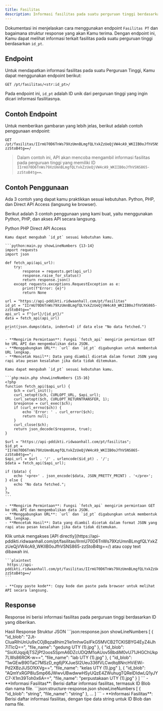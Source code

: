 ```yaml
---
title: Fasilitas
description: Informasi fasilitas pada suatu perguruan tinggi berdasarkan id_pt.
---
```


Dokumentasi ini menjelaskan cara menggunakan endpoint `Fasilitas PT` dan bagaimana struktur response yang akan Kamu terima. Dengan endpoint ini, Kamu dapat melihat informasi terkait fasilitas pada suatu perguruan tinggi berdasarkan `id_pt`.

## Endpoint

Untuk mendapatkan informasi fasilitas pada suatu Perguruan Tinggi, Kamu dapat menggunakan endpoint berikut:

```plaintext
GET /pt/fasilitas/<str:id_pt>/
```

Pada endpoint ini, `id_pt` adalah ID unik dari perguruan tinggi yang ingin dicari informasi fasilitasnya.

## Contoh Endpoint

Untuk memberikan gambaran yang lebih jelas, berikut adalah contoh penggunaan endpoint:

```plaintext
GET /pt/fasilitas/IIrmU70D6TnWs79XzUmnBLmgfQLYxkZzUeQjVW4cA9_WKIIB0oJfhVSNS865-zzStoB4tg==/
```

> Dalam contoh ini, API akan mencoba mengambil informasi fasilitas pada perguruan tinggi yang memiliki ID `IIrmU70D6TnWs79XzUmnBLmgfQLYxkZzUeQjVW4cA9_WKIIB0oJfhVSNS865-zzStoB4tg==`.

## Contoh Penggunaan

<Note type="danger" title="perhatian!">
  Ada 3 contoh yang dapat kamu praktikkan sesuai kebutuhan. Python, PHP, dan Direct API Access (langsung ke browser).
</Note>

Berikut adalah 3 contoh penggunaan yang kami buat, yaitu menggunakan Python, PHP, dan akses API secara langsung.

<Tabs defaultValue="python" className="pt-5 pb-1">
  <TabsList>
    <TabsTrigger value="python">Python</TabsTrigger>
    <TabsTrigger value="php">PHP</TabsTrigger>
    <TabsTrigger value="direct">Direct API Access</TabsTrigger>
  </TabsList>
  <TabsContent value="python">

    Kamu dapat mengubah `id_pt` sesuai kebutuhan kamu.

    ```python:main.py showLineNumbers {13-14}
    import requests
    import json

    def fetch_api(api_url):
        try:
            response = requests.get(api_url)
            response.raise_for_status()
            return response.json()
        except requests.exceptions.RequestException as e:
            print(f"Error: {e}")
            return None

    url = "https://api-pddikti.ridwaanhall.com/pt/fasilitas"
    id_pt = "IIrmU70D6TnWs79XzUmnBLmgfQLYxkZzUeQjVW4cA9_WKIIB0oJfhVSNS865-zzStoB4tg=="
    api_url = f"{url}/{id_pt}/"
    data = fetch_api(api_url)

    print(json.dumps(data, indent=4) if data else "No data fetched.")
    ```

    - **Mengirim Permintaan**: Fungsi `fetch_api` mengirim permintaan GET ke URL API dan mengembalikan data JSON.
    - **Menggabungkan URL**: `url` dan `id_pt` digabungkan untuk membentuk URL lengkap.
    - **Mencetak Hasil**: Data yang diambil dicetak dalam format JSON yang rapi atau pesan kesalahan jika data tidak ditemukan.
  </TabsContent>
  <TabsContent value="php">

    Kamu dapat mengubah `id_pt` sesuai kebutuhan kamu.

    ```php:main.php showLineNumbers {15-16}
    <?php
    function fetch_api($api_url) {
        $ch = curl_init();
        curl_setopt($ch, CURLOPT_URL, $api_url);
        curl_setopt($ch, CURLOPT_RETURNTRANSFER, 1);
        $response = curl_exec($ch);
        if (curl_errno($ch)) {
            echo 'Error: ' . curl_error($ch);
            return null;
        }
        curl_close($ch);
        return json_decode($response, true);
    }

    $url = "https://api-pddikti.ridwaanhall.com/pt/fasilitas";
    $id_pt = "IIrmU70D6TnWs79XzUmnBLmgfQLYxkZzUeQjVW4cA9_WKIIB0oJfhVSNS865-zzStoB4tg==";
    $api_url = $url . '/' . urlencode($id_pt) . '/';
    $data = fetch_api($api_url);

    if ($data) {
        echo '<pre>' . json_encode($data, JSON_PRETTY_PRINT) . '</pre>';
    } else {
        echo "No data fetched.";
    }
    ?>
    ```

    - **Mengirim Permintaan**: Fungsi `fetch_api` mengirim permintaan GET ke URL API dan mengembalikan data JSON.
    - **Menggabungkan URL**: `url` dan `id_pt` digabungkan untuk membentuk URL lengkap.
    - **Mencetak Hasil**: Data yang diambil dicetak dalam format JSON yang rapi atau pesan kesalahan jika data tidak ditemukan.
  </TabsContent>
  <TabsContent value="direct">
    Klik untuk mengakses [API directly](https://api-pddikti.ridwaanhall.com/pt/fasilitas/IIrmU70D6TnWs79XzUmnBLmgfQLYxkZzUeQjVW4cA9_WKIIB0oJfhVSNS865-zzStoB4tg==/) atau copy text dibawah ini.

    ```plaintext
     https://api-pddikti.ridwaanhall.com/pt/fasilitas/IIrmU70D6TnWs79XzUmnBLmgfQLYxkZzUeQjVW4cA9_WKIIB0oJfhVSNS865-zzStoB4tg==/
    ```

    - **Copy paste kode**: Copy kode dan paste pada browser untuk melihat API secara langsung.
  </TabsContent>
</Tabs>

## Response

Response ini berisi informasi fasilitas pada perguruan tinggi berdasarkan ID yang diberikan.

<Tabs defaultValue="hasil" className="pt-5 pb-1">
  <TabsList>
    <TabsTrigger value="hasil">Hasil Response</TabsTrigger>
    <TabsTrigger value="struktur">Struktur JSON</TabsTrigger>
  </TabsList>
  <TabsContent value="hasil">
    ```json:response.json showLineNumbers
    [
        {
            "id_blob": "2Jt-CIuaRIhUnUu9xCOjBqza8him21ie1mhwGsIFkG5MVCB2TCKISBYG4EyZ4iJh7iTIcQ==",
            "file_name": "gedung UTY (1).jpg"
        },
        {
            "id_blob": "SioXUqqj4jTSZjPf2oos5SpmA6DZcUDQtM1oAUov5BbdiM0vU71JHGChUkp7LWs86ROK-w==",
            "file_name": "lab UTY (1).jpg"
        },
        {
            "id_blob": "1wGEwB90TaC7MSzD_eg6jPXJueSI2Ueu336fVLCwdtq8NrcHViEWi-Pd2XBzJIJSO1tXVg==",
            "file_name": "kelas UTY (1).jpg"
        },
        {
            "id_blob": "AQmYxRGP8luSmp66JWwvUBwdwwHSyUQzE4ZWuhugTQRelDIdwLQ1yJYC7-X1m39Toh0x6A==",
            "file_name": "perpustakaan UTY (1).jpg"
        }
    ]
    ```
    - **Informasi Fasilitas**: Berisi daftar informasi fasilitas, termasuk ID Blob dan nama file.
  </TabsContent>
  <TabsContent value="struktur">
    ```json:structure-response.json showLineNumbers
    [
        {
            "id_blob": "string",
            "file_name": "string"
        },
        ...
    ]
    ```
    - **Informasi Fasilitas**: Berisi daftar informasi fasilitas, dengan tipe data string untuk ID Blob dan nama file.
  </TabsContent>
</Tabs>